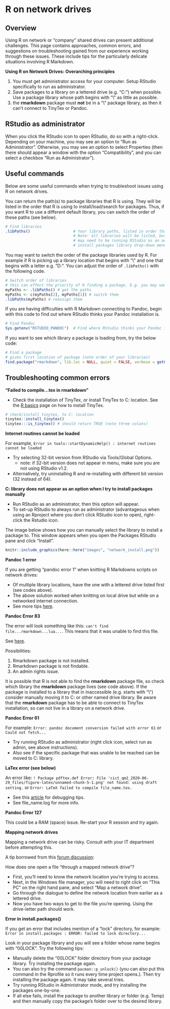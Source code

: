 
# R on network drives {#network-drives}  

 


<!-- ======================================================= -->
## Overview {  }

Using R on network or "company" shared drives can present additional challenges. This page contains approaches, common errors, and suggestions on troubleshooting gained from our experience working through these issues. These include tips for the particularly delicate situations involving R Markdown.  


**Using R on Network Drives: Overarching principles**  

1) You must get administrator access for your computer. Setup RStudio specifically to run as administrator.  
2) Save packages to a library on a lettered drive (e.g. "C:") when possible. Use a package library whose path begins with "\\\" as little as possible.  
3) the **rmarkdown** package must **not** be in a "\\\" package library, as then it can't connect to TinyTex or Pandoc.  




## RStudio as administrator  

When you click the RStudio icon to open RStudio, do so with a right-click. Depending on your machine, you may see an option to "Run as Administrator". Otherwise, you may see an option to select Properties (then there should appear a window with the option "Compatibility", and you can select a checkbox "Run as Administrator").  




## Useful commands 

Below are some useful commands when trying to troubleshoot issues using R on network drives.  

You can return the path(s) to package libraries that R is using. They will be listed in the order that R is using to install/load/search for packages. Thus, if you want R to use a different default library, you can switch the order of these paths (see below).  

```r
# Find libraries
.libPaths()                   # Your library paths, listed in order that R installs/searches. 
                              # Note: all libraries will be listed, but to install to some (e.g. C:) you 
                              # may need to be running RStudio as an administrator (it won't appear in the 
                              # install packages library drop-down menu) 
```

You may want to switch the order of the package libraries used by R. For example if R is picking up a library location that begins with "\\\" and one that begins with a letter e.g. "D:". You can adjust the order of `.libPaths()` with the following code.  

```r
# Switch order of libraries
# this can effect the priority of R finding a package. E.g. you may want your C: library to be listed first
myPaths <- .libPaths() # get the paths
myPaths <- c(myPaths[2], myPaths[1]) # switch them
.libPaths(myPaths) # reassign them
```

If you are having difficulties with R Markdown connecting to Pandoc, begin with this code to find out where RStudio thinks your Pandoc installation is.  

```r
# Find Pandoc
Sys.getenv("RSTUDIO_PANDOC")  # Find where RStudio thinks your Pandoc installation is
```

If you want to see which library a package is loading from, try the below code:  

```r
# Find a package
# gives first location of package (note order of your libraries)
find.package("rmarkdown", lib.loc = NULL, quiet = FALSE, verbose = getOption("verbose")) 
```



<!-- ======================================================= -->
## Troubleshooting common errors {  }


**"Failed to compile...tex in rmarkdown"**  

* Check the installation of TinyTex, or install TinyTex to C: location. See the [R basics](basics.qmd) page on how to install TinyTex.  

```r
# check/install tinytex, to C: location
tinytex::install_tinytex()
tinytex:::is_tinytex() # should return TRUE (note three colons)
```


**Internet routines cannot be loaded**  

For example, `Error in tools::startDynamicHelp() : internet routines cannot be loaded`  

* Try selecting 32-bit version from RStudio via Tools/Global Options.  
  * note: if 32-bit version does not appear in menu, make sure you are not using RStudio v1.2.  
* Alternatively, try uninstalling R and re-installing with different bit version (32 instead of 64).


**C: library does not appear as an option when I try to install packages manually**

* Run RStudio as an administrator, then this option will appear.  
* To set-up RStudio to always run as administrator (advantageous when using an Rproject where you don't click RStudio icon to open), right-click the Rstudio icon. 

The image below shows how you can manually select the library to install a package to. This window appears when you open the Packages RStudio pane and click "Install".  

```r
knitr::include_graphics(here::here("images", "network_install.png"))
```

**Pandoc 1 error**  

If you are getting "pandoc error 1" when knitting R Markdowns scripts on network drives:  

* Of multiple library locations, have the one with a lettered drive listed first (see codes above).  
* The above solution worked when knitting on local drive but while on a networked internet connection.  
* See more tips [here](https://forum.posit.co/t/error-when-knitting-rmarkdown-to-html-on-a-networked-drive/72459).   

**Pandoc Error 83**  

The error will look something like this: `can't find file...rmarkdown...lua...`. This means that it was unable to find this file.  

See [here](https://stackoverflow.com/questions/58830927/rmarkdown-unable-to-locate-lua-filter-when-knitting-to-word).  

Possibilities:  

1) Rmarkdown package is not installed.  
2) Rmarkdown package is not findable.  
3) An admin rights issue.  

It is possible that R is not able to find the **rmarkdown** package file, so check which library the **rmarkdown** package lives (see code above). If the package is installed to a library that in inaccessible (e.g. starts with "\\\") consider manually moving it to C: or other named drive library. Be aware that the **rmarkdown** package has to be able to connect to TinyTex installation, so can not live in a library on a network drive.


**Pandoc Error 61**  

For example: `Error: pandoc document conversion failed with error 61`  or `Could not fetch...`  

* Try running RStudio as administrator (right click icon, select run as admin, see above instructions).  
* Also see if the specific package that was unable to be reached can be moved to C: library.

**LaTex error (see below)**

An error like: `! Package pdftex.def Error: File 'cict_qm2_2020-06-29_files/figure-latex/unnamed-chunk-5-1.png' not found: using draft setting.` or `Error: LaTeX failed to compile file_name.tex.`  

* See this [article](https://yihui.org/tinytex/r/#debugging) for debugging tips.  
* See file_name.log for more info.


**Pandoc Error 127**  

This could be a RAM (space) issue. Re-start your R session and try again. 


**Mapping network drives**

Mapping a network drive can be risky. Consult with your IT department before attempting this.  

A tip borrowed from this [forum discussion](https://stackoverflow.com/questions/48161177/r-markdown-openbinaryfile-does-not-exist-no-such-file-or-directory/55616529?noredirect=1#comment97966859_55616529): 

How does one open a file "through a mapped network drive"?  

* First, you'll need to know the network location you're trying to access.  
* Next, in the Windows file manager, you will need to right click on "This PC" on the right hand pane, and select "Map a network drive".  
* Go through the dialogue to define the network location from earlier as a lettered drive.  
* Now you have two ways to get to the file you're opening. Using the drive-letter path should work.  


**Error in install.packages()**  

If you get an error that includes mention of a "lock" directory, for example: `Error in install.packages : ERROR: failed to lock directory...`

Look in your package library and you will see a folder whose name begins with "00LOCK". Try the following tips:  

* Manually delete the "00LOCK" folder directory from your package library. Try installing the package again.  
* You can also try the command `pacman::p_unlock()` (you can also put this command in the Rprofile so it runs every time project opens.). Then try installing the package again. It may take several tries.  
* Try running RStudio in Administrator mode, and try installing the packages one-by-one.  
* If all else fails, install the package to another library or folder (e.g. Temp) and then manually copy the package's folder over to the desired library.  






